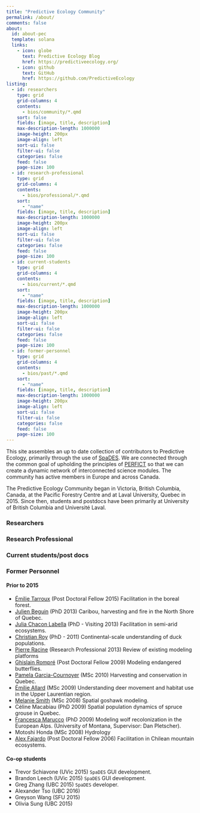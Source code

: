 ---
title: "Predictive Ecology Community"
permalink: /about/
comments: false
about: 
  id: about-pec
  template: solana
  links: 
    - icon: globe
      text: Predictive Ecology Blog
      href: https://predictiveecology.org/
    - icon: github
      text: GitHub
      href: https://github.com/PredictiveEcology
listing: 
  - id: researchers
    type: grid
    grid-columns: 4
    contents: 
      - bios/community/*.qmd
    sort: false
    fields: [image, title, description]
    max-description-length: 1000000
    image-height: 200px
    image-align: left
    sort-ui: false
    filter-ui: false
    categories: false
    feed: false
    page-size: 100
  - id: research-professional
    type: grid
    grid-columns: 4
    contents:
      - bios/professional/*.qmd
    sort: 
      - "name"
    fields: [image, title, description]
    max-description-length: 1000000
    image-height: 200px
    image-align: left
    sort-ui: false
    filter-ui: false
    categories: false
    feed: false
    page-size: 100
  - id: current-students
    type: grid
    grid-columns: 4
    contents: 
      - bios/current/*.qmd
    sort: 
      - "name"
    fields: [image, title, description]
    max-description-length: 1000000
    image-height: 200px
    image-align: left
    sort-ui: false
    filter-ui: false
    categories: false
    feed: false
    page-size: 100
  - id: former-personnel
    type: grid
    grid-columns: 4
    contents:
      - bios/past/*.qmd
    sort: 
      - "name"
    fields: [image, title, description]
    max-description-length: 1000000
    image-height: 200px
    image-align: left
    sort-ui: false
    filter-ui: false
    categories: false
    feed: false
    page-size: 100
---

This site assembles an up to date collection of contributors to
Predictive Ecology, primarily through the use of
[SpaDES](https://predictiveecology.org/SpaDES.html). We are connected
through the common goal of upholding the principles of
[PERFICT](https://onlinelibrary.wiley.com/doi/full/10.1111/ele.13994) so
that we can create a dynamic network of interconnected science modules.
The community has active members in Europe and across Canada.

The Predictive Ecology Community began in Victoria, British Columbia,
Canada, at the Pacific Forestry Centre and at Laval University, Quebec
in 2015. Since then, students and postdocs have been primarily at
University of British Columbia and Université Laval.

### Researchers

::: {#researchers}
:::


### Research Professional

::: {#research-professional}
:::


### Current students/post docs

::: {#current-students}
:::


### Former Personnel

::: {#former-personnel}
:::


#### Prior to 2015

-   [Émilie
    Tarroux](https://chaireafd.uqat.ca/chercheurs/PageIndividus_f.asp?IdCollaboration=50)
    (Post Doctoral Fellow 2015) Facilitation in the boreal forest.
-   [Julien
    Beguin](http://www.cef-cfr.ca/index.php?n=Membres.JulienBeguin)
    (PhD 2013) Caribou, harvesting and fire in the North Shore of
    Quebec.
-   [Julia Chacon
    Labella](https://www.researchgate.net/profile/Julia_Chacon-Labella/)
    (PhD - Visiting 2013) Facilitation in semi-arid ecosystems.
-   [Christian Roy](https://www.researchgate.net/profile/Christian_Roy4)
    (PhD - 2011) Continental-scale understanding of duck populations.
-   [Pierre
    Racine](http://www.cef-cfr.ca/index.php?n=Membres.PierreRacine)
    (Research Professional 2013) Review of existing modeling platforms
-   [Ghislain
    Rompré](http://www.cef-cfr.ca/index.php?n=Membres.GhislainRompre)
    (Post Doctoral Fellow 2009) Modeling endangered butterflies.
-   [Pamela
    Garcia-Cournoyer](http://www.cef-cfr.ca/index.php?n=Membres.PamelaGarciaCournoyer)
    (MSc 2010) Harvesting and conservation in Quebec.
-   [Émilie
    Allard](http://www.cef-cfr.ca/index.php?n=Membres.EmilieAllard)
    (MSc 2009) Understanding deer movement and habitat use in the Upper
    Laurentian region.
-   [Melanie
    Smith](https://ak.audubon.org/melanie-smith-science-director)
    (MSc 2008) Spatial goshawk modeling.
-   Céline Macabiau (PhD 2009) Spatial population dynamics of spruce
    grouse in Quebec.
-   [Francesca
    Marucco](https://www.researchgate.net/profile/Francesca_Marucco)
    (PhD 2009) Modeling wolf recolonization in the European Alps.
    (University of Montana, Supervisor: Dan Pletscher).
-   Motoshi Honda (MSc 2008) Hydrology
-   [Alex Fajardo](https://sites.google.com/site/alexfajardosite/) (Post
    Doctoral Fellow 2006) Facilitation in Chilean mountain ecosystems.

#### Co-op students

-   Trevor Schiavone (UVic 2015) `SpaDES` GUI development.
-   Brandon Leech (UVic 2015) `SpaDES` GUI development.
-   Greg Zhang (UBC 2015) `SpaDES` developer.
-   Alexander Tso (UBC 2016)
-   Greyson Wang (SFU 2015)
-   Olivia Sung (UBC 2015)
